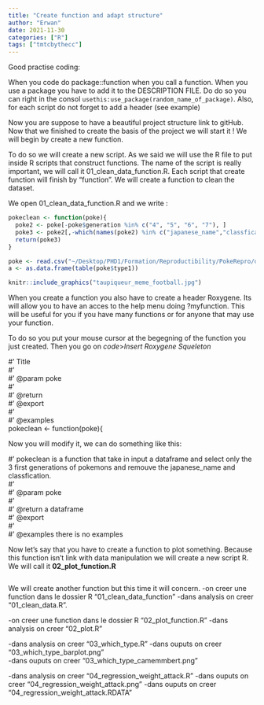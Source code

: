 ```yaml
---
title: "Create function and adapt structure"
author: "Erwan"
date: 2021-11-30
categories: ["R"]
tags: ["tmtcbythecc"]
---
```


Good practise coding: 

When you code do package::function when you call a function.
When you use a package you have to add it to the DESCRIPTION FILE. Do do so you can right in the consol `usethis:use_package(random_name_of_package)`.
Also, for each script do not forget to add a header (see example)

Now you are suppose to have a beautiful project structure link to gitHub. Now that we finished to create the basis of the project we will start it ! We will begin by create a new function. 

To do so we will create a new script. As we said we will use the R file to put inside R scripts that construct functions. The name of the script is really important, we will call it 01_clean_data_function.R. Each script that create function will finish by "function". We will create a function to clean the dataset.  

We open 01_clean_data_function.R and we write : 

```r
pokeclean <- function(poke){
  poke2 <- poke[-poke$generation %in% c("4", "5", "6", "7"), ]
  poke3 <- poke2[,-which(names(poke2) %in% c("japanese_name","classfication"))]
  return(poke3)
}
```

```r
poke <- read.csv("~/Desktop/PHD1/Formation/Reproductibility/PokeRepro/data/pokemon.csv")
a <- as.data.frame(table(poke$type1))
```


```r
knitr::include_graphics("taupiqueur_meme_football.jpg")
```

When you create a function you also have to create a header Roxygene. Its will allow you to have an acces to the help menu doing ?myfunction. This will be useful for you if you have many functions or for anyone that may use your function. 

To do so you put your mouse cursor at the begegning of the function you just created. Then you go on *code*>*Insert Roxygene Squeleton*

#' Title  
#'  
#' @param poke   
#'  
#' @return  
#' @export  
#'  
#' @examples  
pokeclean <- function(poke){

Now you will modify it, we can do something like this: 

#' pokeclean is a function that take in input a dataframe and select only the 3 first generations of pokemons and remouve the japanese_name and classfication.  
#'  
#' @param poke  
#'  
#' @return a dataframe  
#' @export  
#'  
#' @examples there is no examples  

Now let's say that you have to create a function to plot something. Because this function isn't link with data manipulation we will create a new script R. We will call it **02_plot_function.R**

```r

```


We will create another function but this time it will concern. 
-on creer une function dans le dossier R “01_clean_data_function”
-dans analysis on creer “01_clean_data.R”. 

-on creer une function dans le dossier R “02_plot_function.R”
-dans analysis on creer “02_plot.R”

-dans analysis on creer “03_which_type.R” 
-dans ouputs on creer “03_which_type_barplot.png”  
-dans ouputs on creer “03_which_type_camemmbert.png”  
 
-dans analysis on creer “04_regression_weight_attack.R” 
-dans ouputs on creer “04_regression_weight_attack.png” 
-dans ouputs on creer “04_regression_weight_attack.RDATA”

